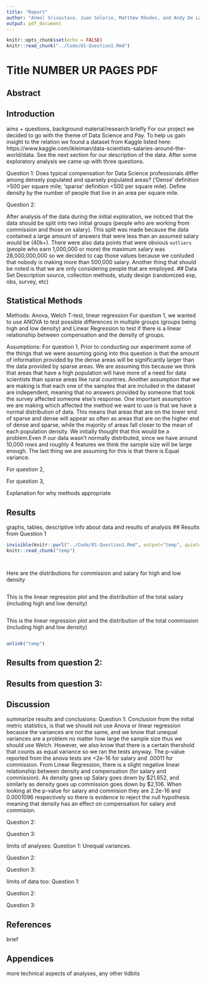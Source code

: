 ---
title: "Report"
author: "Anmol Srivastava, Juan Solorio, Matthew Rhodes, and Andy De La Fuente"
output: pdf_document
---

```{r setup, eval=TRUE,message=FALSE, warning=FALSE, include=FALSE, echo=FALSE}
knitr::opts_chunk$set(echo = FALSE)
knitr::read_chunk("../Code/01-Question1.Rmd")

```

# Title NUMBER UR PAGES PDF 

## Abstract


## Introduction
aims + questions, background material/research briefly 
For our project we decided to go with the theme of Data Science and Pay. To help us gain insight to the relation we found a 
dataset from Kaggle listed here: https://www.kaggle.com/ikleiman/data-scientists-salaries-around-the-world/data.
See the next section for our description of the data. After some exploratory analysis we came up with three questions.

Question 1: Does typical compensation for Data Science professionals differ among densely populated and sparsely populated areas? (‘Dense’ definition >500 per square mile; ‘sparse’ definition <500 per square mile). 
Define density by the number of people that live in an area per square mile.

Question 2:



After analysis of the data during the initial exploration, we noticed that the
data should be split into two initial groups (people who are working from commission and those on salary).
This split was made because the data contained a large amount of answers that were less than an assumed salary 
would be (40k+). There were also data points that were obvious `outliers` (people who earn 1,000,000 or more) the
maximum salary was 28,000,000,000 so
we decided to cap those values because we conluded that nobody is making more than 500,000 salary. Another thing
that should be noted is that we are only considering people that are employed.
## Data Set Description
source, collection methods, study design (randomized exp, obs, survey, etc)




## Statistical Methods
Methods: 
Anova, Welch T-test, linear regression
For question 1, we wanted to 
use ANOVA to test possible differences in multiple groups (groups being high and low density) and Linear Regression to test if there is a linear relationship between compensation and the density of groups. 

Assumptions:
For question 1,
Prior to conducting our experiment some of the things that we were assuming going into this question is that the amount of information provided by the dense areas will be significantly larger than the data provided by sparse areas. We are assuming this because we think that areas that have a high population will have more of a need for data scientists than sparse areas like rural countries. Another assumption that we are making is that each one 
of the samples that are included in the dataset are independent, meaning that no answers provided by someone that took the survey affected someone else’s response. One important assumption we are making which affected the 
method we want to use is that we have a normal distribution of data.
This means that areas that are on the lower end of sparse and dense will appear as often as areas that are on the higher end of dense and sparse,
while the majority of areas fall closer to the mean of each population density. 
We initially thought that this would be a problem.Even if our data wasn’t normally distributed, since we have around 10,000 rows and roughly 4 features we think the sample size will be large enough. 
The last thing we are assuming for this is that there is Equal variance.

For question 2,

For question 3,

Explanation for why methods appropriate 


## Results 
graphs, tables, descriptive info about data and results of analysis 
## Results from Question 1
```{r, echo =FALSE}
invisible(knitr::purl("../Code/01-Question1.Rmd", output="temp", quiet=TRUE))
knitr::read_chunk("temp")
```

```{r ref.label='Q1_data'}
```

```{r ref.label='testing'}
```
Here are the distributions for commission and salary for high and low density
```{r ref.label='pre_plots',message=FALSE, warning=FALSE, include=FALSE, echo=FALSE}
```

This is the linear regression plot and the distribution of the total salary (including high and low density)
```{r ref.label='Question_1_plot_salary'}
```

This is the linear regression plot and the distribution of the total commission (including high and low density)
```{r ref.label='Question_1_plot_commission'}
```
```{r echo=FALSE}
unlink("temp")
```


## Results from question 2:


## Results from question 3:


## Discussion
summarize results and conclusions:
Question 1:
Conclusion from the initial metric statistics, is that we should not use Anova or linear regression because the variances are not the same, and 
we know that unequal variances are a problem no matter how large the sample size thus we should use Welch. However, we also know that there
is a certain thershold that counts as equal variance so we ran the tests anyway.
The p-value reported from the anova tests are <2e-16 for salary and .00011 for commission.
From Linear Regression, there is a slight negative linear relationship between density and compensation (for salary and commission). As density goes up Salary goes down by $21,652, and similarly as density goes up commission goes down by $2,106.
When looking at the p-value for salary and commision they are 2.2e-16 and 0.0001096 respectively so there is evidence to reject the null hypothesis
meaning that density has an effect on compensation for salary and commision.

Question 2:

Question 3:


limits of analyses:
Question 1: Unequal variances.

Question 2:

Question 3:

limits of data too:
Question 1: 

Question 2:

Question 3:

## References
brief 

## Appendices 
more technical aspects of analyses, any other tidbits 
